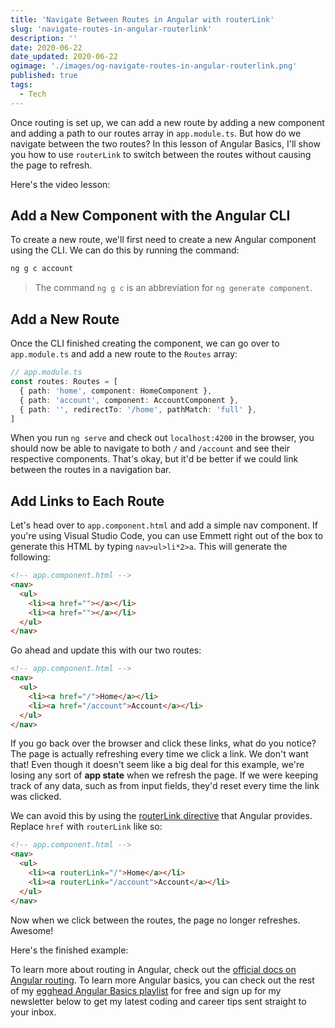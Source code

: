 ```yaml
---
title: 'Navigate Between Routes in Angular with routerLink'
slug: 'navigate-routes-in-angular-routerlink'
description: ''
date: 2020-06-22
date_updated: 2020-06-22
ogimage: './images/og-navigate-routes-in-angular-routerlink.png'
published: true
tags:
  - Tech
---
```



Once routing is set up, we can add a new route by adding a new component and adding a path to our routes array in `app.module.ts`. But how do we navigate between the two routes? In this lesson of Angular Basics, I'll show you how to use `routerLink` to switch between the routes without causing the page to refresh.

Here's the video lesson:

<Egghead url="https://egghead.io/lessons/angular-navigate-between-routes-in-angular-with-routerlink/embed?pl=angular-basics-888f&af=6zxcwn" />

## Add a New Component with the Angular CLI

To create a new route, we'll first need to create a new Angular component using the CLI. We can do this by running the command:

```bash
ng g c account
```

> The command `ng g c` is an abbreviation for `ng generate component`.

## Add a New Route

Once the CLI finished creating the component, we can go over to `app.module.ts` and add a new route to the `Routes` array:

```ts
// app.module.ts
const routes: Routes = [
  { path: 'home', component: HomeComponent },
  { path: 'account', component: AccountComponent },
  { path: '', redirectTo: '/home', pathMatch: 'full' },
]
```

When you run `ng serve` and check out `localhost:4200` in the browser, you should now be able to navigate to both `/` and `/account` and see their respective components. That's okay, but it'd be better if we could link between the routes in a navigation bar.

## Add Links to Each Route

Let's head over to `app.component.html` and add a simple nav component. If you're using Visual Studio Code, you can use Emmett right out of the box to generate this HTML by typing `nav>ul>li*2>a`. This will generate the following:

```html
<!-- app.component.html -->
<nav>
  <ul>
    <li><a href=""></a></li>
    <li><a href=""></a></li>
  </ul>
</nav>
```

Go ahead and update this with our two routes:

```html
<!-- app.component.html -->
<nav>
  <ul>
    <li><a href="/">Home</a></li>
    <li><a href="/account">Account</a></li>
  </ul>
</nav>
```

If you go back over the browser and click these links, what do you notice? The page is actually refreshing every time we click a link. We don't want that! Even though it doesn't seem like a big deal for this example, we're losing any sort of **app state** when we refresh the page. If we were keeping track of any data, such as from input fields, they'd reset every time the link was clicked.

We can avoid this by using the [routerLink directive](https://angular.io/api/router/RouterLink) that Angular provides. Replace `href` with `routerLink` like so:

```html
<!-- app.component.html -->
<nav>
  <ul>
    <li><a routerLink="/">Home</a></li>
    <li><a routerLink="/account">Account</a></li>
  </ul>
</nav>
```

Now when we click between the routes, the page no longer refreshes. Awesome!

Here's the finished example:

<EditorEmbed url="https://stackblitz.com/edit/egghead-angular-router-link?embed=1&file=src/app/app.component.html&hideExplorer=1" />

To learn more about routing in Angular, check out the [official docs on Angular routing](https://angular.io/api/router/RouterLink). To learn more Angular basics, you can check out the rest of my [egghead Angular Basics playlist](https://egghead.io/playlists/angular-basics-888f?af=6zxcwn) for free and sign up for my newsletter below to get my latest coding and career tips sent straight to your inbox.
